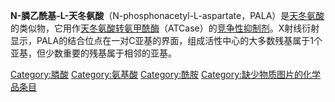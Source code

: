 '''N-膦乙酰基-L-天冬氨酸'''（N-phosphonacetyl-L-aspartate，PALA）是[[天冬氨酸|天冬氨酸]]的类似物，它用作[[天冬氨酸转氨甲酰酶|天冬氨酸转氨甲酰酶]]（ATCase）的[[竞争性抑制剂|竞争性抑制剂]]。X射线衍射显示，PALA的结合位点在一对C亚基的界面，组成活性中心的大多数残基属于1个亚基，但少数重要的残基属于相邻的亚基。

{{Biochem-stub}}
[[Category:膦酸|Category:膦酸]]
[[Category:氨基酸|Category:氨基酸]]
[[Category:酰胺|Category:酰胺]]
[[Category:缺少物质图片的化学品条目|Category:缺少物质图片的化学品条目]]